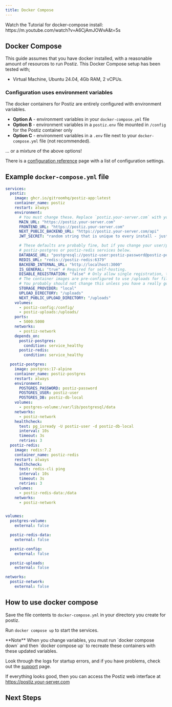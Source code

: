 ```yaml
---
title: Docker Compose
---
```



<Callout>
Watch the Tutorial for docker-compose install: https://m.youtube.com/watch?v=A6CjAmJOWvA&t=5s
</Callout>

## Docker Compose

This guide assumes that you have docker installed, with a reasonable amount of resources to run Postiz. This Docker Compose setup has been tested with;

- Virtual Machine, Ubuntu 24.04, 4Gb RAM, 2 vCPUs.

<Prereqs />

### Configuration uses environment variables

The docker containers for Postiz are entirely configured with environment variables.

- **Option A** - environment variables in your `docker-compose.yml` file
- **Option B** - environment variables in a `postiz.env` file mounted in `/config` for the Postiz container only
- **Option C** - environment variables in a `.env` file next to your `docker-compose.yml` file (not recommended).

... or a mixture of the above options!

There is a [configuration reference](/configuration/reference/) page with a list
of configuration settings.

## Example `docker-compose.yml` file

```yaml
services:
  postiz:
    image: ghcr.io/gitroomhq/postiz-app:latest
    container_name: postiz
    restart: always
    environment:
      # You must change these. Replace `postiz.your-server.com` with your DNS name - this needs to be exactly the URL you're accessing Postiz on.
      MAIN_URL: "https://postiz.your-server.com"
      FRONTEND_URL: "https://postiz.your-server.com"
      NEXT_PUBLIC_BACKEND_URL: "https://postiz.your-server.com/api"
      JWT_SECRET: "random string that is unique to every install - just type random characters here!"

      # These defaults are probably fine, but if you change your user/password, update it in the
      # postiz-postgres or postiz-redis services below.
      DATABASE_URL: "postgresql://postiz-user:postiz-password@postiz-postgres:5432/postiz-db-local"
      REDIS_URL: "redis://postiz-redis:6379"
      BACKEND_INTERNAL_URL: "http://localhost:3000"
      IS_GENERAL: "true" # Required for self-hosting.
      DISABLE_REGISTRATION: "false" # Only allow single registration, then disable signup
      # The container images are pre-configured to use /uploads for file storage.
      # You probably should not change this unless you have a really good reason!
      STORAGE_PROVIDER: "local"
      UPLOAD_DIRECTORY: "/uploads"
      NEXT_PUBLIC_UPLOAD_DIRECTORY: "/uploads"
    volumes:
      - postiz-config:/config/
      - postiz-uploads:/uploads/
    ports:
      - 5000:5000
    networks:
      - postiz-network
    depends_on:
      postiz-postgres:
        condition: service_healthy
      postiz-redis:
        condition: service_healthy

  postiz-postgres:
    image: postgres:17-alpine
    container_name: postiz-postgres
    restart: always
    environment:
      POSTGRES_PASSWORD: postiz-password
      POSTGRES_USER: postiz-user
      POSTGRES_DB: postiz-db-local
    volumes:
      - postgres-volume:/var/lib/postgresql/data
    networks:
      - postiz-network
    healthcheck:
      test: pg_isready -U postiz-user -d postiz-db-local
      interval: 10s
      timeout: 3s
      retries: 3
  postiz-redis:
    image: redis:7.2
    container_name: postiz-redis
    restart: always
    healthcheck:
      test: redis-cli ping
      interval: 10s
      timeout: 3s
      retries: 3
    volumes:
      - postiz-redis-data:/data
    networks:
      - postiz-network


volumes:
  postgres-volume:
    external: false

  postiz-redis-data:
    external: false

  postiz-config:
    external: false

  postiz-uploads:
    external: false

networks:
  postiz-network:
    external: false
```

## How to use docker compose

Save the file contents to `docker-compose.yml` in your directory you create for postiz.

Run `docker compose up` to start the services.

<Callout type="warning">
  **Note** When you change variables, you must run `docker compose down` and
  then `docker compose up` to recreate these containers with these updated
  variables.
</Callout>

Look through the logs for startup errors, and if you have problems, check out the [support](/support/) page.

If everything looks good, then you can access the Postiz web interface at https://postiz.your-server.com

<DockerEnvvarApps />

## Next Steps

<Cards>
  <Cards.Card title="Learn the architecture of the project" href="/howitworks" />
  <Cards.Card
    title="Set up providers such as Linkedin, X and Reddit"
    href="/providers"
  />
</Cards>
